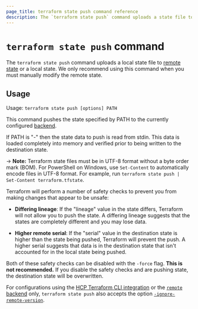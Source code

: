 ```yaml
---
page_title: terraform state push command reference
description: The `terraform state push` command uploads a state file to the Terraform state.
---
```


# `terraform state push` command

The `terraform state push` command uploads a local state file to [remote state](/terraform/language/state/remote) or a local state. We only recommend using this command when you must manually modify the remote state.

## Usage

Usage: `terraform state push [options] PATH`

This command pushes the state specified by PATH to the currently
configured [backend](/terraform/language/backend).

If PATH is "-" then the state data to push is read from stdin. This data
is loaded completely into memory and verified prior to being written to
the destination state.

-> **Note:** Terraform state files must be in UTF-8 format without a byte order mark (BOM). For PowerShell on Windows, use `Set-Content` to automatically encode files in UTF-8 format. For example, run `terraform state push | Set-Content terraform.tfstate`.

Terraform will perform a number of safety checks to prevent you from
making changes that appear to be unsafe:

- **Differing lineage**: If the "lineage" value in the state differs,
  Terraform will not allow you to push the state. A differing lineage
  suggests that the states are completely different and you may lose
  data.

- **Higher remote serial**: If the "serial" value in the destination state
  is higher than the state being pushed, Terraform will prevent the push.
  A higher serial suggests that data is in the destination state that isn't
  accounted for in the local state being pushed.

Both of these safety checks can be disabled with the `-force` flag.
**This is not recommended.** If you disable the safety checks and are
pushing state, the destination state will be overwritten.

For configurations using the [HCP Terraform CLI integration](/terraform/cli/cloud) or the [`remote` backend](/terraform/language/backend/remote)
only, `terraform state push`
also accepts the option
[`-ignore-remote-version`](/terraform/cli/cloud/command-line-arguments#ignore-remote-version).

